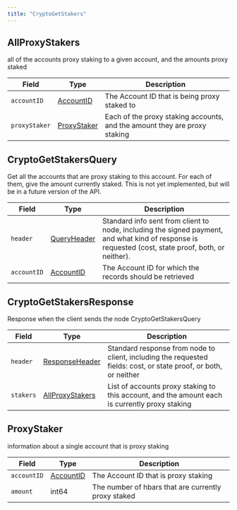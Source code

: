 ---
title: "CryptoGetStakers"
---


## AllProxyStakers

all of the accounts proxy staking to a given account, and the amounts proxy staked

| Field         | Type                                                                                       | Description                                                               |
| ------------- | ------------------------------------------------------------------------------------------ | ------------------------------------------------------------------------- |
| `accountID`   | [AccountID](/hedera/sdks-and-apis/hedera-api/basic-types/accountid) | The Account ID that is being proxy staked to                              |
| `proxyStaker` | [ProxyStaker](#proxystaker)                                                                | Each of the proxy staking accounts, and the amount they are proxy staking |

## CryptoGetStakersQuery

Get all the accounts that are proxy staking to this account. For each of them, give the amount currently staked. This is not yet implemented, but will be in a future version of the API.

| Field       | Type                                                                                             | Description                                                                                                                                         |
| ----------- | ------------------------------------------------------------------------------------------------ | --------------------------------------------------------------------------------------------------------------------------------------------------- |
| `header`    | [QueryHeader](/hedera/sdks-and-apis/hedera-api/miscellaneous/queryheader) | Standard info sent from client to node, including the signed payment, and what kind of response is requested (cost, state proof, both, or neither). |
| `accountID` | [AccountID](/hedera/sdks-and-apis/hedera-api/basic-types/accountid)       | The Account ID for which the records should be retrieved                                                                                            |

## CryptoGetStakersResponse

Response when the client sends the node CryptoGetStakersQuery

| Field     | Type                                                                                                   | Description                                                                                                      |
| --------- | ------------------------------------------------------------------------------------------------------ | ---------------------------------------------------------------------------------------------------------------- |
| `header`  | [ResponseHeader](/hedera/sdks-and-apis/hedera-api/miscellaneous/responseheader) | Standard response from node to client, including the requested fields: cost, or state proof, or both, or neither |
| `stakers` | [AllProxyStakers](#allproxystakers)                                                                    | List of accounts proxy staking to this account, and the amount each is currently proxy staking                   |

## ProxyStaker

information about a single account that is proxy staking

| Field       | Type                                                                                       | Description                                         |
| ----------- | ------------------------------------------------------------------------------------------ | --------------------------------------------------- |
| `accountID` | [AccountID](/hedera/sdks-and-apis/hedera-api/basic-types/accountid) | The Account ID that is proxy staking                |
| `amount`    | int64                                                                                      | The number of hbars that are currently proxy staked |
